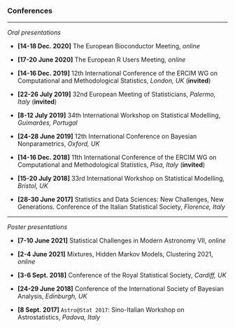 &nbsp;  

### **Conferences**


---

*Oral presentations*

  - **[14-18 Dec. 2020]** The European Bioconductor Meeting, *online*
  
  - **[17-20 June 2020]** The European R Users Meeting, *online*
  
  - **[14-16 Dec. 2019]** 12th International Conference of the ERCIM WG on Computational and
Methodological Statistics, *London, UK* (**invited**)

  - **[22-26 July 2019]** 32nd European Meeting of Statisticians, *Palermo, Italy* (**invited**)
  
  - **[8-12 July 2019]** 34th International Workshop on Statistical Modelling, *Guimarães, Portugal*
  
  - **[24-28 June 2019]** 12th International Conference on Bayesian Nonparametrics, *Oxford, UK*
  
  - **[14-16 Dec. 2018]** 11th International Conference of the ERCIM WG on Computational and
Methodological Statistics, *Pisa, Italy* (**invited**)

  - **[15-20 July 2018]** 33rd International Workshop on Statistical Modelling, *Bristol, UK*
  
  - **[28-30 June 2017]** Statistics and Data Sciences: New Challenges, New Generations.
Conference of the Italian Statistical Society, *Florence, Italy*

---

*Poster presentations*
  
  - **[7-10 June 2021]** Statistical Challenges in Modern Astronomy VII, *online*
  
  - **[2-4 June 2021]** Mixtures, Hidden Markov Models, Clustering 2021, *online*

  - **[3-6 Sept. 2018]** Conference of the Royal Statistical Society, *Cardiff, UK*
  
  - **[24-29 June 2018]** Conference of the International Society of Bayesian Analysis, *Edinburgh, UK*
  
  - **[8 Sept. 2017]** `Astro@Stat 2017`: Sino-Italian Workshop on Astrostatistics, *Padova, Italy*
